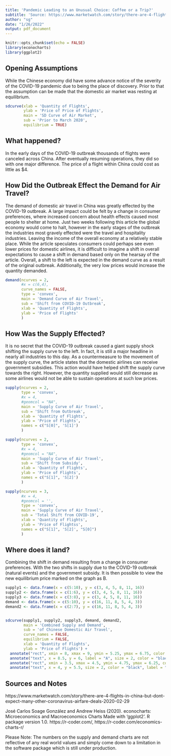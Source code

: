 ```yaml
---
title: 'Pandemic Leading to an Unusual Choice: Coffee or a Trip?'
subtitle: 'Source: https://www.marketwatch.com/story/there-are-4-flights-in-china-but-dont-expect-many-other-coronavirus-airfare-deals-2020-02-29'
author: "sg"
date: "1/26/2022"
output: pdf_document
---
```


```r
knitr::opts_chunk$set(echo = FALSE)
library(econocharts)
library(ggplot2)

```


## Opening Assumptions

While the Chinese economy did have some advance notice of the severity of the COVID-19 pandemic due to being the place of discovery.  Prior to that the assumption can be made that the domestic air market was resting at equilibrium.

```r
sdcurve(xlab = 'Quantity of Flights',
        ylab = 'Price of Price of Flights',
        main = 'SD Curve of Air Market',
        sub = 'Prior to March 2020',
        equilibrium = TRUE)
```

## What happened?

In the early days of the COVID-19 outbreak thousands of flights were canceled across China.  After eventually resuming operations, they did so with one major difference.  The price of a flight within China could cost as little as $4.

## How Did the Outbreak Effect the Demand for Air Travel?

The demand of domestic air travel in China was greatly effected by the COVID-19 outbreak.   A large impact could be felt by a change in consumer preferences, where increased concern about health effects caused most people to shelter at home.  Just two weeks following this article the global economy would come to halt, however in the early stages of the outbreak the industries most gravely effected were the travel and hospitality industries.  Leaving the income of the overall economy at a relatively stable place.  While the article speculates consumers could perhaps see even lower prices for domestic airlines, it is difficult to imagine a shift in overall expectations to cause a shift in demand based only on the hearsay of the article.  Overall, a shift to the left is expected in the demand curve as a result of the original outbreak.  Additionally, the very low prices would increase the quantity demanded. 

```r
demand(ncurves = 2,
       #x = c(6,4),
       curve_names = FALSE,
       type = 'convex',
       main = 'Demand Curve of Air Travel',
       sub = 'Shift from COVID-19 Outbreak',
       xlab = 'Quantity of Flights',
       ylab = 'Price of Flights'
       )

```

## How Was the Supply Effected?

It is no secret that the COVID-19 outbreak caused a giant supply shock shifting the supply curve to the left.  In fact, it is still a major headline in nearly all industries to this day.  As a countermeasure to the movement of the supply curve, the article states that the domestic airlines can receive government subsidies.  This action would have helped shift the supply curve towards the right.  However, the quantity supplied would still decrease as some airlines would not be able to sustain operations at such low prices. 

```r
supply(ncurves = 2,
       type = 'convex',
       #x = 4,
       #geomcol = "NA",
       main = 'Supply Curve of Air Travel',
       sub = 'Shift from Outbreak',
       xlab = 'Quantity of Flights',
       ylab = 'Price of Flights',
       names = c("S[0]", 'S[1]')
       )
```

```r
supply(ncurves = 2,
       type = 'convex',
       #x = 4,
       #geomcol = "NA",
       main = 'Supply Curve of Air Travel',
       sub = 'Shift from Subsidy',
       xlab = 'Quantity of Flights',
       ylab = 'Price of Flights',
       names = c("S[1]", 'S[2]')
       )
```

```r
supply(ncurves = 3,
       #x = 4,
       #geomcol = '',
       type = 'convex',
       main = 'Supply Curve of Air Travel',
       sub = 'Total Shift from COVID-19',
       xlab = 'Quantity of Flights',
       ylab = 'Price of Flightss',
       names = c("S[1]", 'S[2]', "S[0]")
       )
```



## Where does it land?

Combining the shift in demand resulting from a change in consumer preferences.  With the two shifts in supply due to the COVID-19 outbreak (natural events) and the government subsidy.  It is then possible to view the new equilibrium price marked on the graph as B.

```r
supply1 <- data.frame(x = c(5:10), y = c(3, 4, 5, 8, 11, 16))
supply2 <- data.frame(x = c(1:6), y = c(3, 4, 5, 8, 11, 16))
supply3 <- data.frame(x = c(3:8), y = c(3, 4, 5, 8, 11, 16))
demand <- data.frame(x = c(5:10), y = c(16, 11, 8, 5, 4, 3))
demand2 <- data.frame(x = c(2:7), y = c(16, 11, 8, 5, 4, 3))


sdcurve(supply1, supply2, supply3, demand, demand2,
        main = 'Combined Supply and Demand',
        sub = 'of Chinese Domestic Air Travel',
        curve_names = FALSE,
        equilibrium = FALSE,
        xlab = 'Quantity of Flights',
        ylab = 'Price of Flights') +
  annotate("rect", xmin = 8, xmax = 9, ymin = 5.25, ymax = 6.75, color = "lightblue", alpha = 0.2) +
  annotate("text", x = 8.5, y = 6, label = "A", size = 2, color = "black", fontface = 2) +
  annotate("rect", xmin = 3.5, xmax = 4.5, ymin = 4.75, ymax = 6.25, color = "lightblue", alpha = 0.2) +
  annotate("text", x = 4, y = 5.5, size = 2, color = "black", label = "B", fontface = 2)
```

## Sources and Notes

https://www.marketwatch.com/story/there-are-4-flights-in-china-but-dont-expect-many-other-coronavirus-airfare-deals-2020-02-29

José Carlos Soage González and Andrew Heiss (2020). econocharts: Microeconomics and Macroeconomics Charts Made with 'ggplot2'. R package version 1.0.
  https://r-coder.com/, https://r-coder.com/economics-charts-r/
  
Please Note: The numbers on the supply and demand charts are not reflective of any real world values and simply come down to a limitation in the software package which is still under production.  